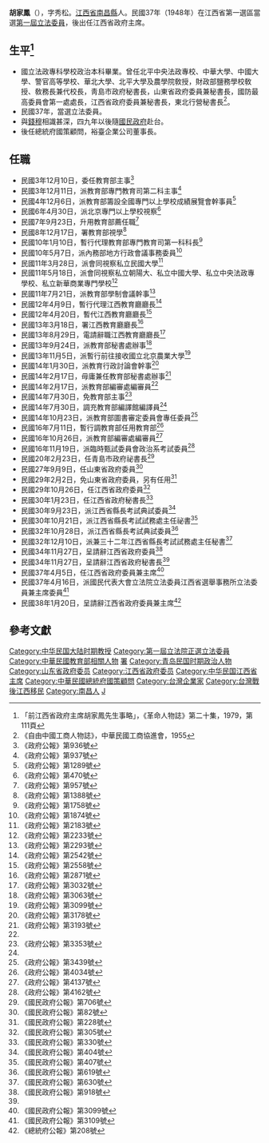 {{Infobox Officeholder
|姓名=胡家鳳
|圖像=File:胡家鳳.jpg
|圖像大小=200px
|圖像說明=  
| 字       = 
| 號       = 
| 別名     = 
| 出生名   = 
| 出生日期 = 光緒十二年丙戌八月二十九日〔1886年9月26日〕
| 出生地點 = 
| 逝世日期 = {{dda|1962|12|29|1886|9|26}}
| 逝世地點 = 台灣大學附設醫院
| 死因     = 
| 墓地     = 
| 墓地座標 = 
| 籍貫     = [[江西省|江西省]][[南昌縣|南昌縣]]
| 政黨     = 
| 其他政黨 = 
| 配偶     = 
| 伴侶     = 
| 兒女     = 子[[胡美瓊|胡美瓊]]，曾擔任[[台灣省|台灣省]]公路局局長；女[[胡美琦|胡美琦]]，以三十五歲之差，嫁與[[錢穆|錢穆]]
| parents  = 
| 親屬     = 
| 母校     = 
| 著作     = 
| 簽名     = 
| 腳註     = 
| past     = 
}}
'''胡家鳳'''（{{bd|1886年|9月26日|1962年|12月29日|}}），字秀松。[[江西省|江西省]][[南昌縣|南昌縣]]人。民國37年（1948年）在江西省第一選區當選[[第一屆立法委員|第一屆立法委員]]，後出任江西省政府主席。

== 生平<ref>「前江西省政府主席胡家鳳先生事略」，《革命人物誌》第二十集，1979，第111頁</ref> ==
* 國立法政專科學校政治本科畢業。曾任北平中央法政專校、中華大學、中國大學、警官高等學校、華北大學、北平大學及農學院敎授，財政部鹽務學校敎授、敎務長兼代校長，靑島市政府秘書長，山東省政府委員兼秘書長，國防最高委員會第一處處長，江西省政府委員兼秘書長，東北行營秘書長<ref>《自由中國工商人物誌》，中華民國工商協進會，1955</ref>。
* 民國37年，當選立法委員。
* 與[[錢穆|錢穆]]相識甚深，四九年以後隨[[國民政府|國民政府]]赴台。
* 後任總統府國策顧問，裕臺企業公司董事長。

== 任職 ==
* 民國3年12月10日，委任教育部主事<ref>《政府公報》第936號</ref>
* 民國3年12月11日，派教育部專門教育司第二科主事<ref>《政府公報》第937號</ref>
* 民國4年12月6日，派教育部籌設全國專門以上學校成績展覽會幹事員<ref>《政府公報》第1289號</ref>
* 民國6年4月30日，派北京專門以上學校視察<ref>《政府公報》第470號</ref>
* 民國7年9月23日，升用教育部薦任職<ref>《政府公報》第957號</ref>
* 民國8年12月17日，署教育部視學<ref>《政府公報》第1388號</ref>
* 民國10年1月10日，暫行代理教育部專門教育司第一科科長<ref>《政府公報》第1758號</ref>
* 民國10年5月7日，派內務部地方行政會議事務委員<ref>《政府公報》第1874號</ref>
* 民國11年3月28日，派會同視察私立民國大學<ref>《政府公報》第2183號</ref>
* 民國11年5月18日，派會同視察私立朝陽大、私立中國大學、私立中央法政專學校、私立新華商業專門學校<ref>《政府公報》第2233號</ref>
* 民國11年7月21日，派教育部學制會議幹事<ref>《政府公報》第2293號</ref>
* 民國12年4月9日，暫行代理江西教育廳廳長<ref>《政府公報》第2542號</ref>
* 民國12年4月20日，暫代江西教育廳廳長<ref>《政府公報》第2558號</ref>
* 民國13年3月18日，署江西教育廳廳長<ref>《政府公報》第2871號</ref>
* 民國13年8月29日，電請辭職江西教育廳廳長<ref>《政府公報》第3032號</ref>
* 民國13年9月24日，派教育部秘書處辦事<ref>《政府公報》第3063號</ref>
* 民國13年11月5日，派暫行前往接收國立北京農業大學<ref>《政府公報》第3099號</ref>
* 民國14年1月30日，派教育行政討論會幹事<ref>《政府公報》第3178號</ref>
* 民國14年2月17日，毋庸兼任教育部秘書處辦事<ref name="#1">《政府公報》第3193號</ref>
* 民國14年2月17日，派教育部編審處編審員<ref name="#1"/>
* 民國14年7月30日，免教育部主事<ref name="#2">《政府公報》第3353號</ref>
* 民國14年7月30日，調充教育部編譯館編譯員<ref name="#2"/>
* 民國14年10月23日，派教育部圖書審定委員會專任委員<ref>《政府公報》第3439號</ref>
* 民國16年7月11日，暫行調教育部任用教育部<ref>《政府公報》第4034號</ref>
* 民國16年10月26日，派教育部編審處編審員<ref>《政府公報》第4137號</ref>
* 民國16年11月19日，派臨時甄試委員會政治系考試委員<ref>《政府公報》第4162號</ref>
* 民國20年2月23日，任青島市政府祕書長<ref>《國民政府公報》第706號</ref>
* 民國27年9月9日，任山東省政府委員<ref>《國民政府公報》第82號</ref>
* 民國29年2月2日，免山東省政府委員，另有任用<ref>《國民政府公報》第228號</ref>
* 民國29年10月26日，任江西省政府委員<ref>《國民政府公報》第305號</ref>
* 民國30年1月23日，任江西省政府秘書長<ref>《國民政府公報》第330號</ref>
* 民國30年9月23日，派江西省縣長考試典試委員<ref>《國民政府公報》第404號</ref>
* 民國30年10月21日，派江西省縣長考試試務處主任祕書<ref>《國民政府公報》第407號</ref>
* 民國32年10月28日，派江西省縣長考試典試委員<ref>《國民政府公報》第619號</ref>
* 民國32年12月10日，派兼三十二年江西省縣長考試試務處主任秘書<ref>《國民政府公報》第630號</ref>
* 民國34年11月27日，呈請辭江西省政府委員<ref name="#3">《國民政府公報》第918號</ref>
* 民國34年11月27日，呈請辭江西省政府秘書長<ref name="#3"/>
* 民國37年4月5日，任江西省政府委員兼主席<ref>《國民政府公報》第3099號</ref>
* 民國37年4月16日，派國民代表大會立法院立法委員江西省選舉事務所立法委員兼主席委員<ref>《國民政府公報》第3109號</ref>
* 民國38年1月20日，呈請辭江西省政府委員兼主席<ref>《總統府公報》第208號</ref>

== 參考文獻 ==
{{reflist|25em}}
{{江西行政长官|ROC}}
{{中華民國第一屆立法委員}}
[[Category:中华民国大陆时期教授|Category:中华民国大陆时期教授]]
[[Category:第一屆立法院正選立法委員|Category:第一屆立法院正選立法委員]]
[[Category:中華民國教育部相關人物|Category:中華民國教育部相關人物]]
[[Category:中华民国江西省教育厅厅长|署]]
[[Category:青岛民国时期政治人物|Category:青岛民国时期政治人物]]
[[Category:山东省政府委员|Category:山东省政府委员]]
[[Category:江西省政府委员|Category:江西省政府委员]]

[[Category:中华民国江西省主席|Category:中华民国江西省主席]]
[[Category:中華民國總統府國策顧問|Category:中華民國總統府國策顧問]]
[[Category:台灣企業家|Category:台灣企業家]]
[[Category:台灣戰後江西移民|Category:台灣戰後江西移民]]
[[Category:南昌人|Category:南昌人]]
[[Category:胡姓|J]]